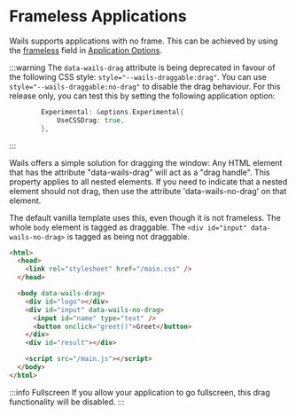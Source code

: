 # Frameless Applications

Wails supports applications with no frame. This can be achieved by using the [frameless](../reference/options.mdx#frameless)
field in [Application Options](../reference/options.mdx#application-options).

:::warning
The `data-wails-drag` attribute is being deprecated in favour of the following CSS style:
`style="--wails-draggable:drag"`. You can use `style="--wails-draggable:no-drag"` to disable the drag behaviour.
For this release only, you can test this by setting the following application option:

```go
		Experimental: &options.Experimental{
			UseCSSDrag: true,
		},
```

:::

Wails offers a simple solution for dragging the window: Any HTML element that has the attribute "data-wails-drag" will
act as a "drag handle". This property applies to all nested elements. If you need to indicate that a nested element
should not drag, then use the attribute 'data-wails-no-drag' on that element.

The default vanilla template uses this, even though it is not frameless. The whole `body` element is tagged as draggable.
The `<div id="input" data-wails-no-drag>` is tagged as being not draggable.

```html
<html>
  <head>
    <link rel="stylesheet" href="/main.css" />
  </head>

  <body data-wails-drag>
    <div id="logo"></div>
    <div id="input" data-wails-no-drag>
      <input id="name" type="text" />
      <button onclick="greet()">Greet</button>
    </div>
    <div id="result"></div>

    <script src="/main.js"></script>
  </body>
</html>
```

:::info Fullscreen
If you allow your application to go fullscreen, this drag functionality will be disabled.
:::
